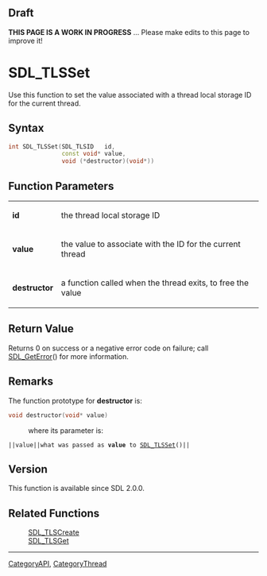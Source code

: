 == Draft ==

'''THIS PAGE IS A WORK IN PROGRESS''' ... Please make edits to this page to improve it!



<!-- #*^*^*^*^*See https://wiki.libsdl.org/SGFunctions for details on editing this page*^*^*^*^* -->


= SDL_TLSSet =
Use this function to set the value associated with a thread local storage ID for the current thread.




== Syntax ==
<syntaxhighlight lang='c++'>
int SDL_TLSSet(SDL_TLSID   id,
               const void* value,
               void (*destructor)(void*))
</syntaxhighlight>

<!-- #Fill in the above syntax per the Style Guide, then delete this comment. -->


== Function Parameters ==
{|
|'''id'''
|the thread local storage ID
|-
|'''value'''
|the value to associate with the ID for the current thread
|-
|'''destructor'''
|a function called when the thread exits, to free the value
|}


== Return Value ==
Returns 0 on success or a negative error code on failure; call [[SDL_GetError]]() for more information.



== Remarks ==
The function prototype for '''destructor''' is:
 <syntaxhighlight lang='c++'>
void destructor(void* value)
</syntaxhighlight>
: where its parameter is:
 ||<code>value</code>||what was passed as '''value''' to [[SDL_TLSSet]]()||

== Version ==
This function is available since SDL 2.0.0.

== Related Functions ==
:[[SDL_TLSCreate]]
:[[SDL_TLSGet]]

----
[[CategoryAPI]], [[CategoryThread]]
<!-- #See the Style Guide for instructions on editing the footer. -->
